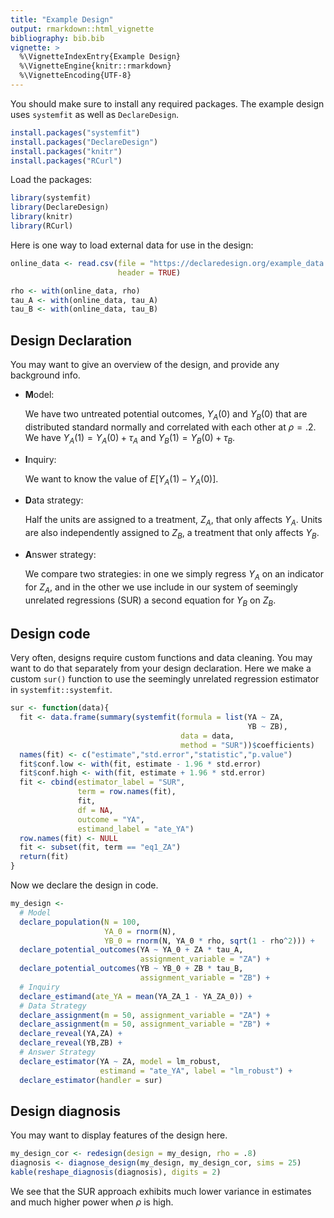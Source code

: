 ```yaml
---
title: "Example Design"
output: rmarkdown::html_vignette
bibliography: bib.bib
vignette: >
  %\VignetteIndexEntry{Example Design}
  %\VignetteEngine{knitr::rmarkdown}
  %\VignetteEncoding{UTF-8}
---
```


You should make sure to install any required packages. The example design uses `systemfit` as well as `DeclareDesign`.

```r
install.packages("systemfit")
install.packages("DeclareDesign")
install.packages("knitr")
install.packages("RCurl")
```

Load the packages:

```r
library(systemfit)
library(DeclareDesign)
library(knitr)
library(RCurl)
```

Here is one way to load external data for use in the design:

```r
online_data <- read.csv(file = "https://declaredesign.org/example_data.csv",
                        header = TRUE)

rho <- with(online_data, rho)
tau_A <- with(online_data, tau_A)
tau_B <- with(online_data, tau_B)
```

## Design Declaration

You may want to give an overview of the design, and provide any background info.

- **M**odel: 
    
    We have two untreated potential outcomes, $Y_A(0)$ and $Y_B(0)$ that are distributed standard normally and correlated with each other at $\rho = .2$. We have $Y_A(1) = Y_A(0) + \tau_A$ and  $Y_B(1) = Y_B(0) + \tau_B$. 
  
- **I**nquiry: 
    
    We want to know the value of $E[Y_A(1) - Y_A(0)]$. 

- **D**ata strategy: 
    
    Half the units are assigned to a treatment, $Z_A$, that only affects $Y_A$. Units are also independently assigned to $Z_B$, a treatment that only affects $Y_B$. 

- **A**nswer strategy: 
    
    We compare two strategies: in one we simply regress $Y_A$ on an indicator for $Z_A$, and in the other we use include in our system of seemingly unrelated regressions (SUR) a second equation for $Y_B$ on $Z_B$. 

## Design code

Very often, designs require custom functions and data cleaning. You may want to do that separately from your design declaration. Here we make a custom `sur()` function to use the seemingly unrelated regression estimator in `systemfit::systemfit`. 

```r
sur <- function(data){
  fit <- data.frame(summary(systemfit(formula = list(YA ~ ZA, 
                                                     YB ~ ZB),
                                      data = data,
                                      method = "SUR"))$coefficients)
  names(fit) <- c("estimate","std.error","statistic","p.value")
  fit$conf.low <- with(fit, estimate - 1.96 * std.error)
  fit$conf.high <- with(fit, estimate + 1.96 * std.error)
  fit <- cbind(estimator_label = "SUR",
               term = row.names(fit),
               fit, 
               df = NA, 
               outcome = "YA",
               estimand_label = "ate_YA")
  row.names(fit) <- NULL
  fit <- subset(fit, term == "eq1_ZA")
  return(fit)
}
```

Now we declare the design in code.

```r
my_design <- 
  # Model
  declare_population(N = 100,
                     YA_0 = rnorm(N),
                     YB_0 = rnorm(N, YA_0 * rho, sqrt(1 - rho^2))) +
  declare_potential_outcomes(YA ~ YA_0 + ZA * tau_A,
                             assignment_variable = "ZA") +
  declare_potential_outcomes(YB ~ YB_0 + ZB * tau_B,
                             assignment_variable = "ZB") +
  # Inquiry
  declare_estimand(ate_YA = mean(YA_ZA_1 - YA_ZA_0)) +
  # Data Strategy
  declare_assignment(m = 50, assignment_variable = "ZA") +
  declare_assignment(m = 50, assignment_variable = "ZB") +
  declare_reveal(YA,ZA) +
  declare_reveal(YB,ZB) +
  # Answer Strategy
  declare_estimator(YA ~ ZA, model = lm_robust, 
                    estimand = "ate_YA", label = "lm_robust") +
  declare_estimator(handler = sur) 
```


## Design diagnosis

You may want to display features of the design here.

```r
my_design_cor <- redesign(design = my_design, rho = .8)
diagnosis <- diagnose_design(my_design, my_design_cor, sims = 25)
kable(reshape_diagnosis(diagnosis), digits = 2)
```

We see that the SUR approach exhibits much lower variance in estimates and much higher power when $\rho$ is high.

